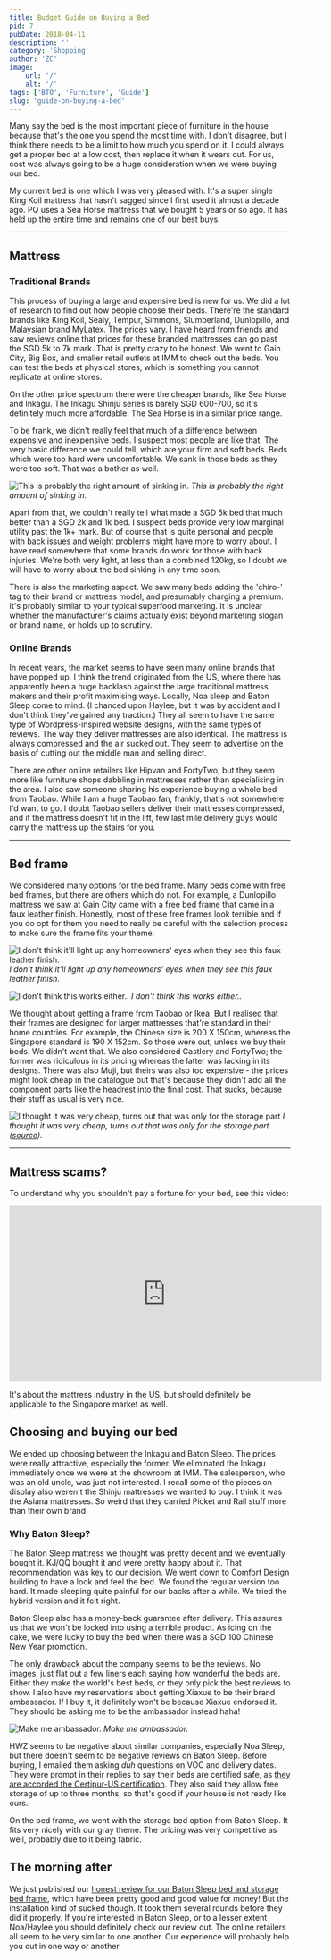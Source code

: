 ```yaml
---
title: Budget Guide on Buying a Bed
pid: 7
pubDate: 2018-04-11
description: ''
category: 'Shopping'
author: 'ZC'
image:
    url: '/'
    alt: '/'
tags: ['BTO', 'Furniture', 'Guide']
slug: 'guide-on-buying-a-bed'
---
```


Many say the bed is the most important piece of furniture in the house because that's the one you spend the most time with. I don't disagree, but I think there needs to be a limit to how much you spend on it. I could always get a proper bed at a low cost, then replace it when it wears out. For us, cost was always going to be a huge consideration when we were buying our bed.

My current bed is one which I was very pleased with. It's a super single King Koil mattress that hasn't sagged since I first used it almost a decade ago. PQ uses a Sea Horse mattress that we bought 5 years or so ago. It has held up the entire time and remains one of our best buys.

---

## Mattress

### Traditional Brands

This process of buying a large and expensive bed is new for us. We did a lot of research to find out how people choose their beds. There're the standard brands like King Koil, Sealy, Tempur, Simmons, Slumberland, Dunlopillo, and Malaysian brand MyLatex. The prices vary. I have heard from friends and saw reviews online that prices for these branded mattresses can go past the SGD 5k to 7k mark. That is pretty crazy to be honest. We went to Gain City, Big Box, and smaller retail outlets at IMM to check out the beds. You can test the beds at physical stores, which is something you cannot replicate at online stores.

On the other price spectrum there were the cheaper brands, like Sea Horse and Inkagu. The Inkagu Shinju series is barely SGD 600-700, so it's definitely much more affordable. The Sea Horse is in a similar price range.

To be frank, we didn't really feel that much of a difference between expensive and inexpensive beds. I suspect most people are like that. The very basic difference we could tell, which are your firm and soft beds. Beds which were too hard were uncomfortable. We sank in those beds as they were too soft. That was a bother as well.

![This is probably the right amount of sinking in.](./images/7_giphy.gif)
_This is probably the right amount of sinking in._

Apart from that, we couldn't really tell what made a SGD 5k bed that much better than a SGD 2k and 1k bed. I suspect beds provide very low marginal utility past the 1k+ mark. But of course that is quite personal and people with back issues and weight problems might have more to worry about. I have read somewhere that some brands do work for those with back injuries. We're both very light, at less than a combined 120kg, so I doubt we will have to worry about the bed sinking in any time soon.

There is also the marketing aspect. We saw many beds adding the 'chiro-' tag to their brand or mattress model, and presumably charging a premium. It's probably similar to your typical superfood marketing. It is unclear whether the manufacturer's claims actually exist beyond marketing slogan or brand name, or holds up to scrutiny.

### Online Brands

In recent years, the market seems to have seen many online brands that have popped up. I think the trend originated from the US, where there has apparently been a huge backlash against the large traditional mattress makers and their profit maximising ways. Locally, Noa sleep and Baton Sleep come to mind. (I chanced upon Haylee, but it was by accident and I don't think they've gained any traction.) They all seem to have the same type of Wordpress-inspired website designs, with the same types of reviews. The way they deliver mattresses are also identical. The mattress is always compressed and the air sucked out. They seem to advertise on the basis of cutting out the middle man and selling direct.

There are other online retailers like Hipvan and FortyTwo, but they seem more like furniture shops dabbling in mattresses rather than specialising in the area. I also saw someone sharing his experience buying a whole bed from Taobao. While I am a huge Taobao fan, frankly, that's not somewhere I'd want to go. I doubt Taobao sellers deliver their mattresses compressed, and if the mattress doesn't fit in the lift, few last mile delivery guys would carry the mattress up the stairs for you.

---

## Bed frame

We considered many options for the bed frame. Many beds come with free bed frames, but there are others which do not. For example, a Dunlopillo mattress we saw at Gain City came with a free bed frame that came in a faux leather finish. Honestly, most of these free frames look terrible and if you do opt for them you need to really be careful with the selection process to make sure the frame fits your theme.

![I don't think it'll light up any homeowners' eyes when they see this faux leather finish.](./images/7_20180101_144405-e1523374882529.jpg)
_I don't think it'll light up any homeowners' eyes when they see this faux leather finish._

![I don't think this works either..](./images/7_20180101_145735-e1523372250766.jpg)
_I don't think this works either.._

We thought about getting a frame from Taobao or Ikea. But I realised that their frames are designed for larger mattresses that're standard in their home countries. For example, the Chinese size is 200 X 150cm, whereas the Singapore standard is 190 X 152cm. So those were out, unless we buy their beds. We didn't want that. We also considered Castlery and FortyTwo; the former was ridiculous in its pricing whereas the latter was lacking in its designs. There was also Muji, but theirs was also too expensive - the prices might look cheap in the catalogue but that's because they didn't add all the component parts like the headrest into the final cost. That sucks, because their stuff as usual is very nice.

![I thought it was very cheap, turns out that was only for the storage part](./images/7_muji-beds.png)
_I thought it was very cheap, turns out that was only for the storage part ([source](https://www.muji.com/sg/img/pdf/2017Household_July.pdf))._

---

## Mattress scams?

To understand why you shouldn't pay a fortune for your bed, see this video:

<iframe
    src="https://www.youtube.com/embed/rvlA9UxGvSg"
    width="560"
    height="315"
    frameborder="0"
    allowfullscreen="allowfullscreen"
></iframe>

It's about the mattress industry in the US, but should definitely be applicable to the Singapore market as well.

## Choosing and buying our bed

We ended up choosing between the Inkagu and Baton Sleep. The prices were really attractive, especially the former. We eliminated the Inkagu immediately once we were at the showroom at IMM. The salesperson, who was an old uncle, was just not interested. I recall some of the pieces on display also weren't the Shinju mattresses we wanted to buy. I think it was the Asiana mattresses. So weird that they carried Picket and Rail stuff more than their own brand.

### Why Baton Sleep?

The Baton Sleep mattress we thought was pretty decent and we eventually bought it. KJ/QQ bought it and were pretty happy about it. That recommendation was key to our decision. We went down to Comfort Design building to have a look and feel the bed. We found the regular version too hard. It made sleeping quite painful for our backs after a while. We tried the hybrid version and it felt right.

Baton Sleep also has a money-back guarantee after delivery. This assures us that we won't be locked into using a terrible product. As icing on the cake, we were lucky to buy the bed when there was a SGD 100 Chinese New Year promotion.

The only drawback about the company seems to be the reviews. No images, just flat out a few liners each saying how wonderful the beds are. Either they make the world's best beds, or they only pick the best reviews to show. I also have my reservations about getting Xiaxue to be their brand ambassador. If I buy it, it definitely won't be because Xiaxue endorsed it. They should be asking me to be the ambassador instead haha!

![Make me ambassador.](./images/7_1108-238x300.jpg)
_Make me ambassador._

HWZ seems to be negative about similar companies, especially Noa Sleep, but there doesn't seem to be negative reviews on Baton Sleep. Before buying, I emailed them asking _duh_ questions on VOC and delivery dates. They were prompt in their replies to say their beds are certified safe, as [they are accorded the Certipur-US certification](http://certipur.us/list-of-participating-companies/). They also said they allow free storage of up to three months, so that's good if your house is not ready like ours.

On the bed frame, we went with the storage bed option from Baton Sleep. It fits very nicely with our gray theme. The pricing was very competitive as well, probably due to it being fabric.

## The morning after

We just published our [honest review for our Baton Sleep bed and storage bed frame](https://btonomics.com/honest-reviews/baton-sleep-review-good-bed-value-money-bed-frame/), which have been pretty good and good value for money! But the installation kind of sucked though. It took them several rounds before they did it properly. If you're interested in Baton Sleep, or to a lesser extent Noa/Haylee you should definitely check our review out. The online retailers all seem to be very similar to one another. Our experience will probably help you out in one way or another.
